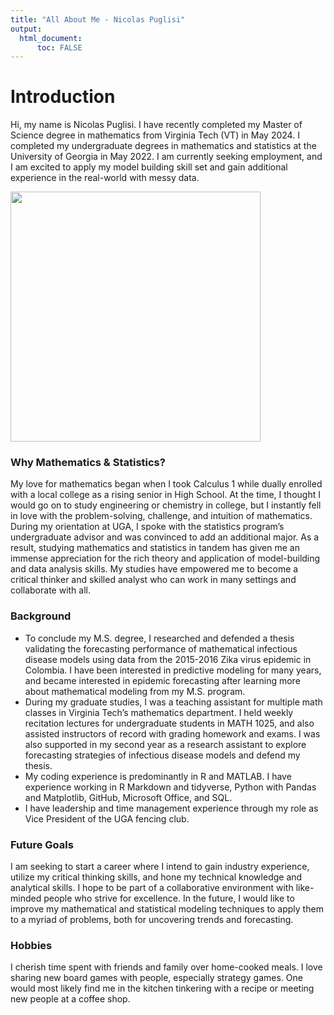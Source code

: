 ```yaml
---
title: "All About Me - Nicolas Puglisi"
output: 
  html_document:
      toc: FALSE
---
```


# Introduction

Hi, my name is Nicolas Puglisi. I have recently completed my Master of Science degree in mathematics from Virginia Tech (VT) in May 2024. I completed my undergraduate degrees in mathematics and statistics at the University of Georgia in May 2022. I am currently seeking employment, and I am excited to apply my model building skill set and gain additional experience in the real-world with messy data.

![](nicolas_pfp.jpg){fig-align="center" width="400"}

### Why Mathematics & Statistics?

My love for mathematics began when I took Calculus 1 while dually enrolled with a local college as a rising senior in High School. At the time, I thought I would go on to study engineering or chemistry in college, but I instantly fell in love with the problem-solving, challenge, and intuition of mathematics. During my orientation at UGA, I spoke with the statistics program's undergraduate advisor and was convinced to add an additional major. As a result, studying mathematics and statistics in tandem has given me an immense appreciation for the rich theory and application of model-building and data analysis skills. My studies have empowered me to become a critical thinker and skilled analyst who can work in many settings and collaborate with all.

### Background

-   To conclude my M.S. degree, I researched and defended a thesis validating the forecasting performance of mathematical infectious disease models using data from the 2015-2016 Zika virus epidemic in Colombia. I have been interested in predictive modeling for many years, and became interested in epidemic forecasting after learning more about mathematical modeling from my M.S. program.
-   During my graduate studies, I was a teaching assistant for multiple math classes in Virginia Tech's mathematics department. I held weekly recitation lectures for undergraduate students in MATH 1025, and also assisted instructors of record with grading homework and exams. I was also supported in my second year as a research assistant to explore forecasting strategies of infectious disease models and defend my thesis.
-   My coding experience is predominantly in R and MATLAB. I have experience working in R Markdown and tidyverse, Python with Pandas and Matplotlib, GitHub, Microsoft Office, and SQL.
-   I have leadership and time management experience through my role as Vice President of the UGA fencing club.

### Future Goals

I am seeking to start a career where I intend to gain industry experience, utilize my critical thinking skills, and hone my technical knowledge and analytical skills. I hope to be part of a collaborative environment with like-minded people who strive for excellence. In the future, I would like to improve my mathematical and statistical modeling techniques to apply them to a myriad of problems, both for uncovering trends and forecasting.    

### Hobbies

I cherish time spent with friends and family over home-cooked meals. I love sharing new board games with people, especially strategy games. One would most likely find me in the kitchen tinkering with a recipe or meeting new people at a coffee shop.
